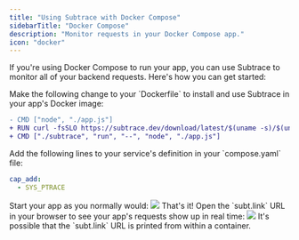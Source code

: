 ```yaml
---
title: "Using Subtrace with Docker Compose"
sidebarTitle: "Docker Compose"
description: "Monitor requests in your Docker Compose app."
icon: "docker"
---
```


If you're using Docker Compose to run your app, you can use Subtrace to monitor
all of your backend requests. Here's how you can get started:

<Steps>
<Step>
Make the following change to your `Dockerfile` to install and use Subtrace
in your app's Docker image:

```diff
- CMD ["node", "./app.js"]
+ RUN curl -fsSLO https://subtrace.dev/download/latest/$(uname -s)/$(uname -m)/subtrace && chmod +x ./subtrace
+ CMD ["./subtrace", "run", "--", "node", "./app.js"]
```

</Step>

<Step>
Add the following lines to your service's definition in your `compose.yaml`
file:

```yaml
cap_add:
  - SYS_PTRACE
```

</Step>

<Step>
Start your app as you normally would:

  <Expandable title="example output">
    <img className="rounded-xl" src="/images/docker-compose-link.png" />
  </Expandable>
</Step>

<Step>
That's it! Open the `subt.link` URL in your browser to see your app's requests
show up in real time:

<img className="rounded-xl" src="/images/subt-link-example.png" />

<Info>
  It's possible that the `subt.link` URL is printed from within a container.
</Info>

</Step>
</Steps>
